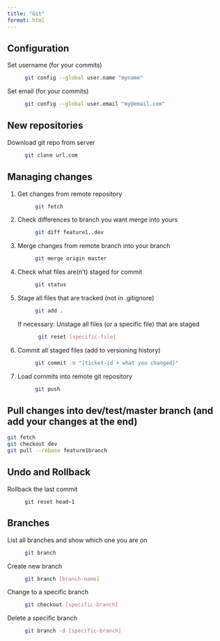 ```yaml
---
title: "Git"
format: html
---
```


## Configuration

Set username (for your commits)
: ```bash
git config --global user.name "myname"
```

Set email (for your commits)
: ```bash
git config --global user.email "my@email.com"
```

## New repositories

Download git repo from server
: ```bash
git clone url.com
```

## Managing changes

1. Get changes from remote repository
: ```bash
git fetch
```

2. Check differences to branch you want merge into yours
: ```bash
git diff feature1..dev
```

3. Merge changes from remote branch into your branch
: ```bash
git merge origin master
```

4. Check what files are(n't) staged for commit
: ```bash
git status
```

5. Stage all files that are tracked (not in .gitignore)
: ```bash
git add .
```

    If necessary: Unstage all files (or a specific file) that are staged
    : ```bash
    git reset [specific-file]
    ```

6. Commit all staged files (add to versioning history)
: ```bash
git commit -m "[ticket-id + what you changed]"
```

7. Load commits into remote git repository
: ```bash
git push
```

## Pull changes into dev/test/master branch (and add your changes at the end)

```bash
git fetch
git checkout dev
git pull --rebase feature1branch 
```

## Undo and Rollback

Rollback the last commit
: ```
git reset head~1
```

## Branches

List all branches and show which one you are on
: ```bash
git branch
```

Create new branch
: ```bash
git branch [branch-name]
```

Change to a specific branch
: ```bash
git checkout [specific-branch]
```

Delete a specific branch
: ```bash
git branch -d [specific-branch]
```

